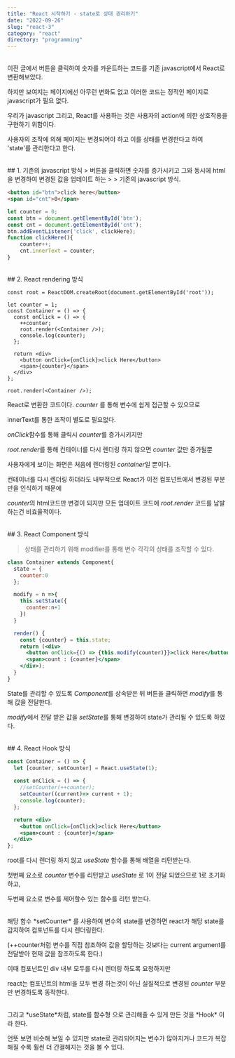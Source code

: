 ```yaml
---
title: "React 시작하기 - state로 상태 관리하기"
date: "2022-09-26"
slug: "react-3"
category: "react"
directory: "programming"
---
```


<br/>
이전 글에서 버튼을 클릭하여 숫자를 카운트하는 코드를 기존 javascript에서 React로 변환해보았다.

하지만 보여지는 페이지에선 아무런 변화도 없고 이러한 코드는 정적인 페이지로 javascript가 필요 없다.

우리가 javascript 그리고, React를 사용하는 것은 사용자의 action에 의한 상호작용을 구현하기 위함이다.

사용자의 조작에 의해 페이지는 변경되어야 하고 이를 상태를 변경한다고 하여 'state'를 관리한다고 한다.


<br/>
## 1. 기존의 javascript 방식
> 버튼을 클릭하면 숫자를 증가시키고 그와 동시에 html을 변경하여 변경된 값을 업데이트 하는
>
> 기존의 javascript 방식.

```html
<button id="btn">click here</button>
<span id="cnt">0</span>
````
```javascript
let counter = 0;
const btn = document.getElementById('btn');
const cnt = document.getElementById('cnt');
btn.addEventListener('click', clickHere);
function clickHere(){
    counter++;
    cnt.innerText = counter;
}
```

<br/>
## 2. React rendering 방식

```jsx{7,17}
const root = ReactDOM.createRoot(document.getElementById('root'));

let counter = 1;
const Container = () => {
  const onClick = () => {
    ++counter;
    root.render(<Container />);
    console.log(counter);
  };
  
  return <div>
    <button onClick={onClick}>click Here</button>
    <span>{counter}</span>
  </div>
};

root.render(<Container />);
```

React로 변환한 코드이다. *counter* 를 통해 변수에 쉽게 접근할 수 있으므로

innerText를 통한 조작이 별도로 필요없다.

*onClick*함수를 통해 클릭시 *counter*를 증가시키지만

*root.render*를 통해 컨테이너를 다시 렌더링 하지 않으면 *counter* 값만 증가될뿐

사용자에게 보이는 화면은 처음에 렌더링된 *container*일 뿐이다.

컨테이너를 다시 렌더링 하더라도 내부적으로 React가 이전 컴포넌트에서 변경된 부분만을 인식하기 때문에

*counter*의 html코드만 변경이 되지만 모든 업데이트 코드에 *root.render* 코드를 남발하는건 비효율적이다.

<br/>
## 3. React Component 방식

> 상태를 관리하기 위해 modifier를 통해 변수 각각의 상태를 조작할 수 있다.

```jsx
class Container extends Component{
  state = {
    counter:0
  };

  modify = n =>{
    this.setState({
      counter:n+1
    })
  }

  render() {
    const {counter} = this.state;
    return (<div>
      <button onClick={() => {this.modify(counter)}}>click Here</button>
      <span>count : {counter}</span>
    </div>);
  }
}
```

State를 관리할 수 있도록 *Component*를 상속받은 뒤 버튼을 클릭하면 *modify*를 통해 값을 전달한다.

*modify*에서 전달 받은 값을 *setState*를 통해 변경하여 state가 관리될 수 있도록 하였다.

<br/>
## 4. React Hook 방식

```jsx
const Container = () => {
  let [counter, setCounter] = React.useState(1);
  
  const onClick = () => {
    //setCounter(++counter);
    setCounter((current)=> current + 1);
    console.log(counter);
  };

  return <div>
    <button onClick={onClick}>click Here</button>
    <span>count : {counter}</span>
  </div>
};
```

root를 다시 렌더링 하지 않고 *useState* 함수를 통해 배열을 리턴받는다.

첫번째 요소로 *counter* 변수를 리턴받고 *useState* 로 1이 전달 되었으므로 1로 초기화하고,

두번째 요소로 변수를 제어할수 있는 함수를 리턴 받는다.
 
<br/>
해당 함수 *setCounter* 를 사용하여 변수의 state를 변경하면 react가 해당 state를 감지하여 컴포넌트를 다시 렌더링한다.

(++counter처럼 변수를 직접 참조하여 값을 할당하는 것보다는 current argument를 전달받아 현재 값을 참조하도록 한다.)

이때 컴포넌트인 div 내부 모두를 다시 렌더링 하도록 요청하지만

react는 컴포넌트의 html을 모두 변경 하는것이 아닌 실질적으로 변경된 *counter* 부분만 변경하도록 동작한다.

<br/>
그리고 *useState*처럼, state를 함수형 으로 관리해줄 수 있게 만든 것을 *Hook* 이라 한다.

언뜻 보면 비슷해 보일 수 있지만 state로 관리되어지는 변수가 많아지거나 코드가 복잡해질 수록 훨씬 더 간결해지는 것을 볼 수 있다.